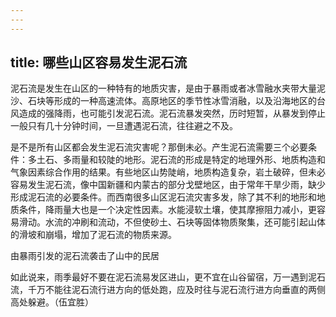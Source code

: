 ```yaml
---
---
---
```

title: 哪些山区容易发生泥石流
---




泥石流是发生在山区的一种特有的地质灾害，是由于暴雨或者冰雪融水夹带大量泥沙、石块等形成的一种高速流体。高原地区的季节性冰雪消融，以及沿海地区的台风造成的强降雨，也可能引发泥石流。泥石流暴发突然，历时短暂，从暴发到停止一般只有几十分钟时间，一旦遭遇泥石流，往往避之不及。



是不是所有山区都会发生泥石流灾害呢？那倒未必。产生泥石流需要三个必要条件：多土石、多雨量和较陡的地形。泥石流的形成是特定的地理外形、地质构造和气象因素综合作用的结果。有些地区山势陡峭，地质构造复杂，岩土破碎，但未必容易发生泥石流，像中国新疆和内蒙古的部分戈壁地区，由于常年干旱少雨，缺少形成泥石流的必要条件。而西南很多山区泥石流灾害多发，除了其不利的地形和地质条件，降雨量大也是一个决定性因素。水能浸软土壤，使其摩擦阻力减小，更容易滑动。水流的冲刷和流动，不但使砂土、石块等固体物质聚集，还可能引起山体的滑坡和崩塌，增加了泥石流的物质来源。

由暴雨引发的泥石流袭击了山中的民居



如此说来，雨季最好不要在泥石流易发区进山，更不宜在山谷留宿，万一遇到泥石流，千万不能往泥石流行进方向的低处跑，应及时往与泥石流行进方向垂直的两侧高处躲避。（伍宜胜）